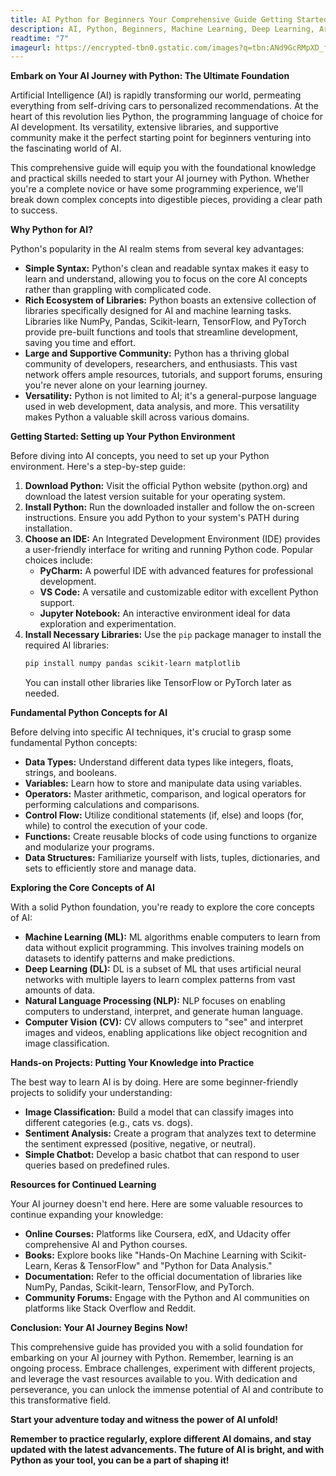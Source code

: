 ```yaml
---
title: AI Python for Beginners Your Comprehensive Guide Getting Started
description: AI, Python, Beginners, Machine Learning, Deep Learning, Artificial Intelligence, Data Science, Tutorial, Guide, Introduction, Learn AI, Python for AI, AI Programming, AI Development, Neural Networks, Natural Language Processing, Computer Vision
readtime: "7"
imageurl: https://encrypted-tbn0.gstatic.com/images?q=tbn:ANd9GcRMpXD_fr-mLtJZ6xqxiOWAxDZKuskdgmgyQQ&s
---
```


**Embark on Your AI Journey with Python: The Ultimate Foundation**

Artificial Intelligence (AI) is rapidly transforming our world, permeating everything from self-driving cars to personalized recommendations. At the heart of this revolution lies Python, the programming language of choice for AI development.  Its versatility, extensive libraries, and supportive community make it the perfect starting point for beginners venturing into the fascinating world of AI.

This comprehensive guide will equip you with the foundational knowledge and practical skills needed to start your AI journey with Python. Whether you're a complete novice or have some programming experience, we'll break down complex concepts into digestible pieces, providing a clear path to success.

**Why Python for AI?**

Python's popularity in the AI realm stems from several key advantages:

* **Simple Syntax:** Python's clean and readable syntax makes it easy to learn and understand, allowing you to focus on the core AI concepts rather than grappling with complicated code.
* **Rich Ecosystem of Libraries:** Python boasts an extensive collection of libraries specifically designed for AI and machine learning tasks. Libraries like NumPy, Pandas, Scikit-learn, TensorFlow, and PyTorch provide pre-built functions and tools that streamline development, saving you time and effort.
* **Large and Supportive Community:** Python has a thriving global community of developers, researchers, and enthusiasts. This vast network offers ample resources, tutorials, and support forums, ensuring you're never alone on your learning journey.
* **Versatility:** Python is not limited to AI; it's a general-purpose language used in web development, data analysis, and more. This versatility makes Python a valuable skill across various domains.

**Getting Started: Setting up Your Python Environment**

Before diving into AI concepts, you need to set up your Python environment. Here's a step-by-step guide:

1. **Download Python:** Visit the official Python website (python.org) and download the latest version suitable for your operating system.
2. **Install Python:** Run the downloaded installer and follow the on-screen instructions. Ensure you add Python to your system's PATH during installation.
3. **Choose an IDE:** An Integrated Development Environment (IDE) provides a user-friendly interface for writing and running Python code. Popular choices include:
    * **PyCharm:** A powerful IDE with advanced features for professional development.
    * **VS Code:** A versatile and customizable editor with excellent Python support.
    * **Jupyter Notebook:** An interactive environment ideal for data exploration and experimentation.
4. **Install Necessary Libraries:** Use the `pip` package manager to install the required AI libraries:
    ```bash
    pip install numpy pandas scikit-learn matplotlib
    ```
    You can install other libraries like TensorFlow or PyTorch later as needed.

**Fundamental Python Concepts for AI**

Before delving into specific AI techniques, it's crucial to grasp some fundamental Python concepts:

* **Data Types:** Understand different data types like integers, floats, strings, and booleans.
* **Variables:** Learn how to store and manipulate data using variables.
* **Operators:** Master arithmetic, comparison, and logical operators for performing calculations and comparisons.
* **Control Flow:** Utilize conditional statements (if, else) and loops (for, while) to control the execution of your code.
* **Functions:** Create reusable blocks of code using functions to organize and modularize your programs.
* **Data Structures:** Familiarize yourself with lists, tuples, dictionaries, and sets to efficiently store and manage data.

**Exploring the Core Concepts of AI**

With a solid Python foundation, you're ready to explore the core concepts of AI:

* **Machine Learning (ML):**  ML algorithms enable computers to learn from data without explicit programming. This involves training models on datasets to identify patterns and make predictions.
* **Deep Learning (DL):** DL is a subset of ML that uses artificial neural networks with multiple layers to learn complex patterns from vast amounts of data.
* **Natural Language Processing (NLP):** NLP focuses on enabling computers to understand, interpret, and generate human language.
* **Computer Vision (CV):** CV allows computers to "see" and interpret images and videos, enabling applications like object recognition and image classification.

**Hands-on Projects: Putting Your Knowledge into Practice**

The best way to learn AI is by doing. Here are some beginner-friendly projects to solidify your understanding:

* **Image Classification:** Build a model that can classify images into different categories (e.g., cats vs. dogs).
* **Sentiment Analysis:** Create a program that analyzes text to determine the sentiment expressed (positive, negative, or neutral).
* **Simple Chatbot:** Develop a basic chatbot that can respond to user queries based on predefined rules.

**Resources for Continued Learning**

Your AI journey doesn't end here.  Here are some valuable resources to continue expanding your knowledge:

* **Online Courses:** Platforms like Coursera, edX, and Udacity offer comprehensive AI and Python courses.
* **Books:** Explore books like "Hands-On Machine Learning with Scikit-Learn, Keras & TensorFlow" and "Python for Data Analysis."
* **Documentation:** Refer to the official documentation of libraries like NumPy, Pandas, Scikit-learn, TensorFlow, and PyTorch.
* **Community Forums:** Engage with the Python and AI communities on platforms like Stack Overflow and Reddit.

**Conclusion: Your AI Journey Begins Now!**

This comprehensive guide has provided you with a solid foundation for embarking on your AI journey with Python. Remember, learning is an ongoing process. Embrace challenges, experiment with different projects, and leverage the vast resources available to you. With dedication and perseverance, you can unlock the immense potential of AI and contribute to this transformative field.

**Start your adventure today and witness the power of AI unfold!**

**Remember to practice regularly, explore different AI domains, and stay updated with the latest advancements. The future of AI is bright, and with Python as your tool, you can be a part of shaping it!**
